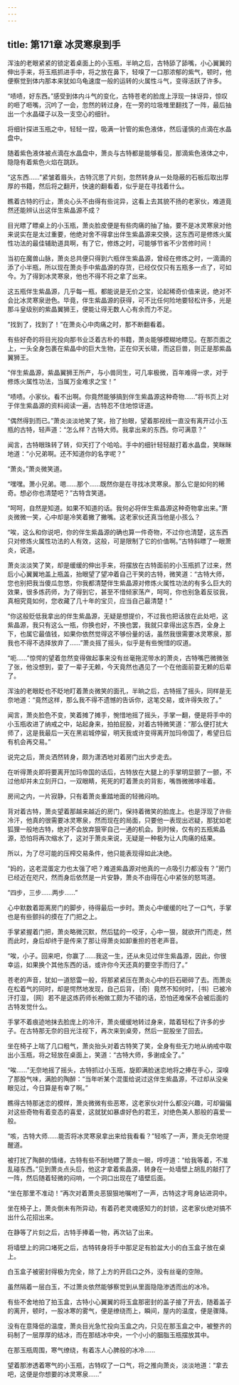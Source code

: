 ```yaml
---
---
---
```

title: 第171章 冰灵寒泉到手
---



浑浊的老眼紧紧的锁定着桌面上的小玉瓶，半晌之后，古特舔了舔嘴，小心翼翼的伸出手来，将玉瓶抓进手中，将之放在鼻下，轻嗅了一口那浓郁的紫气，顿时，他便察觉到体内那本来犹如乌龟速度一般的运转的火属性斗气，变得活跃了许多。

“啧啧，好东西。”感受到体内斗气的变化，古特苍老的脸庞上浮现一抹讶异，惊叹的咂了咂嘴，沉吟了一会，忽然的转过身，在一旁的垃圾堆里翻找了一阵，最后抽出一个水晶碟子以及一支空心的细针。

将细针探进玉瓶之中，轻轻一捏，吸满一针管的紫色液体，然后谨慎的点滴在水晶盘中。

随着紫色液体被点滴在水晶盘中，萧炎与古特都是能够看见，那滴紫色液体之中，隐隐有着紫色火焰在跳跃。

“这东西……”紧皱着眉头，古特沉思了片刻，忽然转身从一处隐蔽的石板后取出厚厚的书籍，然后将之翻开，快速的翻看着，似乎是在寻找着什么。

瞧着古特的行止，萧炎心头不由得有些诧异，这看上去其貌不扬的老家伙，难道竟然还能辨认出这伴生紫晶源不成？

目光瞟了瞟桌上的小玉瓶，萧炎脸皮便是有些肉痛的抽了抽，要不是冰灵寒泉对他来说实在是太过重要，他绝对舍不得拿出伴生紫晶源来交换，这东西可是修炼火属性功法的最佳辅助道具啊，有了它，修炼之时，可能够节省不少苦修时间！

当初在魔兽山脉，萧炎总共便只得到六瓶伴生紫晶源，曾经在修炼之时，一滴滴的添了小半瓶，所以现在萧炎手中紫晶源的存货，已经仅仅只有五瓶多一点了，可如今。为了得到冰灵寒泉，他也不得不将之拿了出来。

这五瓶伴生紫晶源，几乎每一瓶，都能说是无价之宝，论起稀奇价值来说，绝对不会比冰灵寒泉逊色。毕竟，伴生紫晶源的获得，可不比任何险地要轻松许多，光是那斗皇级别的紫晶翼狮王，便能让得无数人心有余而力不足。

“找到了，找到了！”在萧炎心中肉痛之时，那不断翻看着。

有些好奇的将目光投向那书业泛着古朴的书籍，萧炎能够模糊地瞟见。在那页面之上，一头全身包裹在紫晶中的巨大生物，正在仰天长啸，而这巨兽，则正是那紫晶翼狮王。

“伴生紫晶源，紫晶翼狮王所产，与小兽同生，可几率极微，百年难得一求，对于修炼火属性功法，当属万金难求之宝！”

“啧啧。小家伙。看不出啊。你竟然能够搞到伴生紫晶源这种奇物……”将书页上对于伴生紫晶源的资料阅读一遍，古特忍不住地惊讶道。

“偶然得到而已。”萧炎淡淡地笑了笑，抬了抬眼，望着那视线一直没有离开过小玉瓶的古特，轻声道：“怎么样？古特大师。我拿出来的东西。你可满意？”

闻言，古特眼珠转了转，仰天打了个哈哈。手中的细针轻轻敲打着水晶盘，笑眯眯地道：“小兄弟啊。还不知道你的名字呢？”

“萧炎。”萧炎微笑道。

“嘿嘿。萧小兄弟。嗯……那个……既然你是在寻找冰灵寒泉。那么它是如何的稀奇。想必你也清楚吧？”古特含笑道。

“呵呵，自然是知道。如果不知道的话。我何必将伴生紫晶源这种奇物拿出来。”萧炎微微一笑，心中却是冷笑着撇了撇嘴。这老家伙还真当他是小孩么？

“唉，这么和你说吧，你的伴生紫晶源的确也算一件奇物，不过你也清楚，这东西只对修炼火属性功法的人有效，这般，可是限制了它的价值啊。”古特斜瞟了一眼萧炎，说道。

萧炎淡淡笑了笑，却是缓缓的伸出手来，将摆放在古特面前的小玉瓶抓了过来，然后小心翼翼地盖上瓶盖，抬眼望了望冲着自己干笑的古特，微笑道：“古特大师，您也别把我当傻瓜忽悠，你我都清楚伴生紫晶源对修炼火属性功法的有多么巨大的效果，很多炼药师，为了得到它，甚至不惜倾家荡产，呵呵，你也别急着反驳我，真相究竟如何，您收藏了几十年的宝贝，应当自己最清楚！”

“你这般贬低我拿出的伴生紫晶源，无疑是想提价，不过我也把话放在此处吧，这紫晶源，我只有这么一瓶，你换也好，不换也罢，我就只拿得出这东西，全身上下，也属它最值钱，如果你依然觉得这不够份量的话，虽然我很需要冰灵寒泉，那我也不得不选择放弃了……”萧炎摇了摇头，似乎是有些惋惜的叹道。

“呃……”惊愕的望着忽然变得做起事来没有丝毫拖泥带水的萧炎，古特嘴巴微微张了张，他没想到，耍了一辈子无赖，今天竟然也遇见了一个在他面前耍无赖的后辈了。

浑浊的老眼眨也不眨地盯着萧炎微笑的面孔，半晌之后，古特摇了摇头，同样是无奈地道：“竟然这样，那么我不得不遗憾的告诉你，这笔交易，或许得失败了。”

闻言，萧炎脸色不变，笑着摊了摊手，惋惜地摇了摇头，手掌一翻，便是将手中的小玉瓶收进了纳戒之中，站起身来，拍拍屁股，对着古特微笑道：“那么便打扰大师了，这是我最后一天在黑岩城停留，明天我或许变得离开加玛帝国了，希望日后有机会再交易。”

说完之后，萧炎洒然转身，颇为潇洒地对着房门出大步走去。

在听得萧炎即将要离开加玛帝国的话后，古特放在大腿上的手掌明显颤了一颤，不过他却并未立刻开口，一双眼睛，死死的盯着萧炎的背影，嘴唇微微哆嗦着。

房间之内，一片寂静，只有着萧炎重踏地面的轻微闷响。

背对着古特，萧炎望着那越来越近的房门，保持着微笑的脸庞上。也是浮现了许些冷汗，他真的很需要冰灵寒泉，然而现在的局面，只要他一表现出迟疑，那犹如老狐狸一般地古特，绝对不会放弃狠宰自己一通的机会。到时候，仅有的五瓶紫晶源，恐怕将再次缩水了，这对于萧炎来说，无疑是一种极为让人肉痛的结果。

所以，为了尽可能的压榨交易条件，他只能表现得如此决绝。

“妈的，这老混蛋定力也太强了吧？难道紫晶源对他真的一点吸引力都没有？”房门已经近在咫尺，然而身后依然是一片安静，萧炎不由得在心中紧张的怒骂道。

“四步，三步……两步……”

心中默数着距离房门的脚步，待得最后一步时。萧炎心中缓缓的吐了一口气，手掌也是有些颤抖的摸在了门把之上。

手掌紧握着门把，萧炎略微沉默，然后猛的一咬牙，心中一狠，就欲开门而走，然而此时，身后却终于是传来了那让得萧炎如卸重担的苍老声音。

“唉，小子。回来吧，你赢了……我这一生，还从未见过伴生紫晶源，因此，你很幸运，如果换个其他东西的话，或许你今天还真的要空手而归了。”

苍老的声音，犹如一道怒雷一般，将那紧紧压在萧炎心中的巨石砸碎了去。而萧炎在松着气的同时，却是愕然地发现，自己后背，｛奇｝竟然不知何时，｛书｝已被冷汗打湿，｛网｝若不是这炼药师长袍做工颇为不错的话，恐怕还难保不会被后面的古特发觉什么。

手掌不着痕迹地抹去脸庞上的冷汗，萧炎缓缓地转过身来，踏着轻松了许多的步子。在古特那无奈的目光注视下，再次来到桌旁，然后一屁股坐了回去。

坐在椅子上喘了几口粗气，萧炎抬头对着古特笑了笑，全身有些无力地从纳戒中取出小玉瓶，将之轻放在桌面上，笑道：“古特大师，多谢成全了。”

“唉……”无奈地摇了摇头，古特抓过小玉瓶，旋即满脸迷恋地将之捧在手心，深嗅了那股气味，满脸的陶醉：“当年听某个混蛋给说过这伴生紫晶源，不过却从没亲眼见过，今日算是有幸了啊。”

瞧得古特那迷恋的模样，萧炎微微有些恶寒，这老家伙对什么都没兴趣，可却偏偏对这些奇物有着变态的喜爱，这就犹如暴虐好色的君王，对绝色美人那般的喜爱一般。

“咳，古特大师……能否将冰灵寒泉拿出来给我看看？”轻咳了一声，萧炎无奈地提醒道。

被打扰了陶醉的情绪，古特有些不耐地瞟了萧炎一眼，哼哼道：“给我等着，不准乱碰东西。”见到萧炎点头后，他这才拿着紫晶源，转身在一处墙壁上胡乱的敲打了一阵，然后随着轻微的闷响，一个洞口出现在了墙壁后面。

“坐在那里不准动！”再次对着萧炎恶狠狠地嘱咐了一声，古特这才弯身钻进洞中。

坐在椅子上，萧炎倒未有所异动，有着药老灵魂感知力的封锁，这老家伙绝对搞不出什么花招出来。

在静等了片刻之后，古特手捧着一物，再次钻了出来。

将墙壁上的洞口堵死之后，古特转身将手中那足足有脸盆大小的白玉盒子放在桌上。

白玉盒子被密封得极为完全，除了上方的开启口之外，没有丝毫的空隙。

虽然隔着一层白玉，不过萧炎依然能够察觉到从里面隐隐渗透而出的冰冷。

有些不舍地拍了拍玉盒，古特小心翼翼的将玉盒那密封的盖子接了开去，随着盖子的离开，顿时，一股冰寒的雾气，便是缭绕而上，瞬间，屋内的温度，便是骤降。

没有在意降低的温度，萧炎目光急忙投向玉盒之内，只见在那玉盒之中，被整齐的码制了一层厚厚的结冰，而在那结冰中央，一个小小的胭脂玉瓶摆放其中。

在那玉瓶周围，寒气缭绕，有着冻人心脾般的冰冷……

望着那渗透着寒气的小玉瓶，古特叹了一口气，将之推向萧炎，淡淡地道：“拿去吧，这便是你想要的冰灵寒泉……”